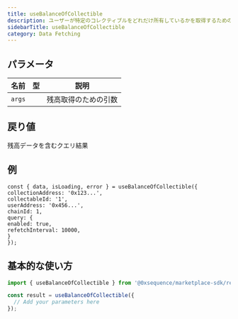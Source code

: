 ```yaml
---
title: useBalanceOfCollectible
description: ユーザーが特定のコレクティブルをどれだけ所有しているかを取得するためのフック
sidebarTitle: useBalanceOfCollectible
category: Data Fetching
---
```


## パラメータ

| 名前     | 型 | 説明         |
| ------ | - | ---------- |
| `args` |   | 残高取得のための引数 |

## 戻り値
残高データを含むクエリ結果

## 例

```tsx
const { data, isLoading, error } = useBalanceOfCollectible({
collectionAddress: '0x123...',
collectableId: '1',
userAddress: '0x456...',
chainId: 1,
query: {
enabled: true,
refetchInterval: 10000,
}
});
```

## 基本的な使い方

```typescript
import { useBalanceOfCollectible } from '@0xsequence/marketplace-sdk/react/hooks';

const result = useBalanceOfCollectible({
  // Add your parameters here
});
```